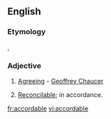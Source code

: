 ==English==

===Etymology===
{{etyl|fro|en}} {{term|acordable}}, {{etyl|fr|en}} {{term|accordable}}

===Adjective===
{{en-adj}}

# {{obsolete}} [[agreeing|Agreeing]] - [[w:Geoffrey Chaucer|Geoffrey Chaucer]]
# [[reconcilable|Reconcilable]]; in accordance.

[[fr:accordable]]
[[vi:accordable]]